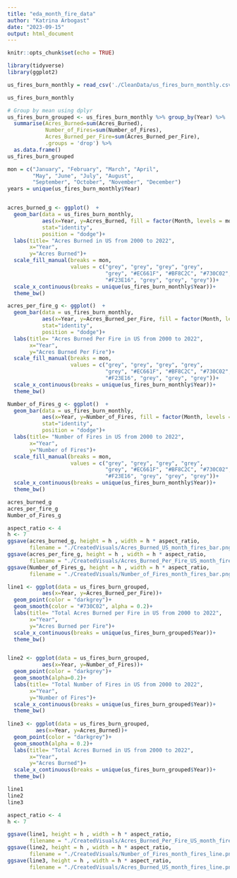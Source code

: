```yaml
---
title: "eda_month_fire_data"
author: "Katrina Arbogast"
date: "2023-09-15"
output: html_document
---
```


```r
knitr::opts_chunk$set(echo = TRUE)
```

```r
library(tidyverse)
library(ggplot2)
```


```r
us_fires_burn_monthly = read_csv('./CleanData/us_fires_burn_monthly.csv', show_col_types = FALSE)

us_fires_burn_monthly
```

```r
# Group by mean using dplyr
us_fires_burn_grouped <- us_fires_burn_monthly %>% group_by(Year) %>% 
  summarise(Acres_Burned=sum(Acres_Burned),
            Number_of_Fires=sum(Number_of_Fires),
            Acres_Burned_per_Fire=sum(Acres_Burned_per_Fire),
            .groups = 'drop') %>%
  as.data.frame()
us_fires_burn_grouped 
```

```r
mon = c("January", "February", "March", "April", 
        "May", "June", "July", "August", 
        "September", "October", "November", "December")
years = unique(us_fires_burn_monthly$Year)


acres_burned_g <- ggplot()  + 
  geom_bar(data = us_fires_burn_monthly, 
           aes(x=Year, y=Acres_Burned, fill = factor(Month, levels = mon)),
           stat="identity", 
           position = "dodge")+
  labs(title= "Acres Burned in US from 2000 to 2022",
       x="Year",
       y="Acres Burned")+
  scale_fill_manual(breaks = mon, 
                    values = c("grey", "grey", "grey", "grey",
                               "grey", "#EC661F", "#BF8C2C", "#730C02",
                               "#F23E16", "grey", "grey", "grey"))+
  scale_x_continuous(breaks = unique(us_fires_burn_monthly$Year))+
  theme_bw()

acres_per_fire_g <- ggplot()  + 
  geom_bar(data = us_fires_burn_monthly, 
           aes(x=Year, y=Acres_Burned_per_Fire, fill = factor(Month, levels = mon)),
           stat="identity", 
           position = "dodge")+
  labs(title= "Acres Burned Per Fire in US from 2000 to 2022",
       x="Year",
       y="Acres Burned Per Fire")+
  scale_fill_manual(breaks = mon, 
                    values = c("grey", "grey", "grey", "grey",
                               "grey", "#EC661F", "#BF8C2C", "#730C02",
                               "#F23E16", "grey", "grey", "grey"))+
  scale_x_continuous(breaks = unique(us_fires_burn_monthly$Year))+
  theme_bw()

Number_of_Fires_g <- ggplot()  + 
  geom_bar(data = us_fires_burn_monthly, 
           aes(x=Year, y=Number_of_Fires, fill = factor(Month, levels = mon)),
           stat="identity", 
           position = "dodge")+
  labs(title= "Number of Fires in US from 2000 to 2022",
       x="Year",
       y="Number of Fires")+
  scale_fill_manual(breaks = mon, 
                    values = c("grey", "grey", "grey", "grey",
                               "grey", "#EC661F", "#BF8C2C", "#730C02",
                               "#F23E16", "grey", "grey", "grey"))+
  scale_x_continuous(breaks = unique(us_fires_burn_monthly$Year))+
  theme_bw()

acres_burned_g
acres_per_fire_g
Number_of_Fires_g

aspect_ratio <- 4
h <- 7
ggsave(acres_burned_g, height = h , width = h * aspect_ratio, 
       filename = "./CreatedVisuals/Acres_Burned_US_month_fires_bar.png")
ggsave(acres_per_fire_g, height = h , width = h * aspect_ratio, 
       filename = "./CreatedVisuals/Acres_Burned_Per_Fire_US_month_fires_bar.png")
ggsave(Number_of_Fires_g, height = h , width = h * aspect_ratio, 
       filename = "./CreatedVisuals/Number_of_Fires_month_fires_bar.png")

```

```r

line1 <- ggplot(data = us_fires_burn_grouped, 
           aes(x=Year, y=Acres_Burned_per_Fire))+
  geom_point(color = "darkgrey")+
  geom_smooth(color = "#730C02", alpha = 0.2)+
  labs(title= "Total Acres Burned per Fire in US from 2000 to 2022",
       x="Year",
       y="Acres Burned per Fire")+
  scale_x_continuous(breaks = unique(us_fires_burn_grouped$Year))+
  theme_bw()


line2 <- ggplot(data = us_fires_burn_grouped, 
           aes(x=Year, y=Number_of_Fires))+
  geom_point(color = "darkgrey")+
  geom_smooth(alpha=0.2)+
  labs(title= "Total Number of Fires in US from 2000 to 2022",
       x="Year",
       y="Number of Fires")+
  scale_x_continuous(breaks = unique(us_fires_burn_grouped$Year))+
  theme_bw()
  
line3 <- ggplot(data = us_fires_burn_grouped, 
         aes(x=Year, y=Acres_Burned))+
  geom_point(color = "darkgrey")+
  geom_smooth(alpha = 0.2)+
  labs(title= "Total Acres Burned in US from 2000 to 2022",
       x="Year",
       y="Acres Burned")+
  scale_x_continuous(breaks = unique(us_fires_burn_grouped$Year))+
  theme_bw()

line1
line2
line3

aspect_ratio <- 4
h <- 7

ggsave(line1, height = h , width = h * aspect_ratio, 
       filename = "./CreatedVisuals/Acres_Burned_Per_Fire_US_month_fires_line.png")
ggsave(line2, height = h , width = h * aspect_ratio, 
       filename = "./CreatedVisuals/Number_of_Fires_month_fires_line.png")
ggsave(line3, height = h , width = h * aspect_ratio, 
       filename = "./CreatedVisuals/Acres_Burned_US_month_fires_line.png")



```



